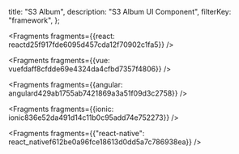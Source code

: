   title: "S3 Album",
  description: "S3 Album UI Component",
  filterKey: "framework",
};


<Fragments fragments={{react: reactd25f917fde6095d457cda12f70902c1fa5}} />


<Fragments fragments={{vue: vuefdaff8cfdde69e4324da4cfbd7357f4806}} />


<Fragments fragments={{angular: angulard429ab1755ab7421869a3a51f09d3c2758}} />


<Fragments fragments={{ionic: ionic836e52da491d14c11b0c95add74e752273}} />


<Fragments
  fragments={{"react-native": react_nativef612be0a96fce18613d0dd5a7c786938ea}}
/>

